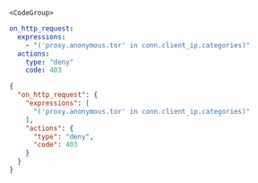 

	<CodeGroup>
```yaml policy.yml
on_http_request:
  expressions:
    - "('proxy.anonymous.tor' in conn.client_ip.categories)"
  actions:
    type: "deny"
    code: 403
```
```json policy.json
{
  "on_http_request": {
    "expressions": [
      "('proxy.anonymous.tor' in conn.client_ip.categories)"
    ],
    "actions": {
      "type": "deny",
      "code": 403
    }
  }
}
```
</CodeGroup>

